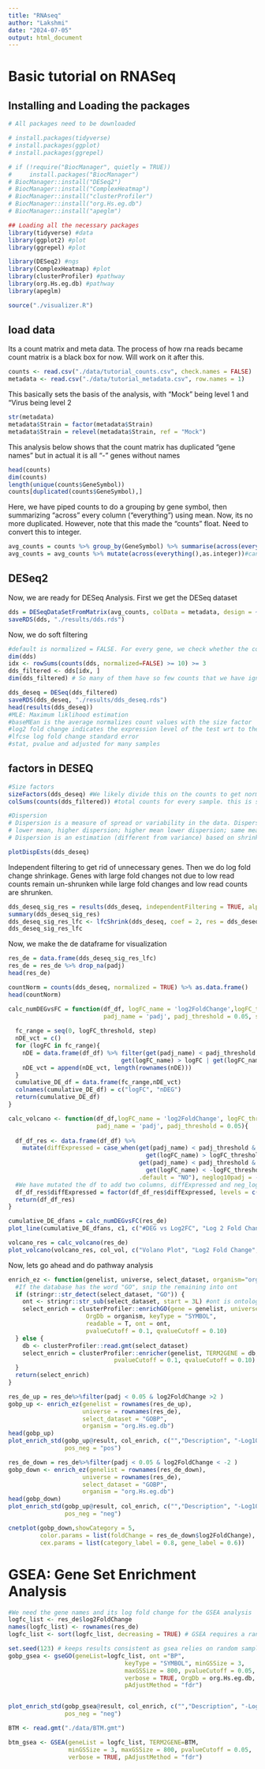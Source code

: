 ```yaml
---
title: "RNAseq"
author: "Lakshmi"
date: "2024-07-05"
output: html_document
---
```


# Basic tutorial on RNASeq

## Installing and Loading the packages
```r
# All packages need to be downloaded

# install.packages(tidyverse)
# install.packages(ggplot)
# install.packages(ggrepel)

# if (!require("BiocManager", quietly = TRUE))
#     install.packages("BiocManager")
# BiocManager::install("DESeq2")
# BiocManager::install("ComplexHeatmap")
# BiocManager::install("clusterProfiler")
# BiocManager::install("org.Hs.eg.db")
# BiocManager::install("apeglm")

## Loading all the necessary packages
library(tidyverse) #data
library(ggplot2) #plot
library(ggrepel) #plot

library(DESeq2) #ngs
library(ComplexHeatmap) #plot
library(clusterProfiler) #pathway
library(org.Hs.eg.db) #pathway
library(apeglm)

source("./visualizer.R")
```

## load data 
Its a count matrix and meta data. The process of how rna reads became count matrix is a black box for now. Will work on it after this. 
```r
counts <- read.csv("./data/tutorial_counts.csv", check.names = FALSE)
metadata <- read.csv("./data/tutorial_metadata.csv", row.names = 1)
```

This basically sets the basis of the analysis, with "Mock" being level 1 and "Virus being level 2
```r
str(metadata)
metadata$Strain = factor(metadata$Strain)
metadata$Strain = relevel(metadata$Strain, ref = "Mock")
```

This analysis below shows that the count matrix has duplicated "gene names" but in actual it is all "-" genes without names
```r
head(counts)
dim(counts)
length(unique(counts$GeneSymbol))
counts[duplicated(counts$GeneSymbol),]
```

Here, we have piped counts to do a grouping by gene symbol, then summarizing "across" every column ("everything") using mean. Now, its no more duplicated. However, note that this made the "counts" float. Need to convert this to integer. 
```r
avg_counts = counts %>% group_by(GeneSymbol) %>% summarise(across(everything(),mean))%>%column_to_rownames("GeneSymbol")
avg_counts = avg_counts %>% mutate(across(everything(),as.integer))#cant do as.integer(avg_counts) as its a tibble not a base data.frame. This also lets go of the gene symbol column (str), and now we have only 6 columns. 
```

## DESeq2

Now, we are ready for DESeq Analysis. First we get the DESeq dataset 
```r
dds = DESeqDataSetFromMatrix(avg_counts, colData = metadata, design = ~ Strain) #relationship between all the variables (~) with Strain 
saveRDS(dds, "./results/dds.rds")
```

Now, we do soft filtering
```r
#default is normalized = FALSE. For every gene, we check whether the counts in the strain is >= 10 for alteast >= 3 samples
dim(dds)
idx <- rowSums(counts(dds, normalized=FALSE) >= 10) >= 3
dds_filtered <- dds[idx, ]
dim(dds_filtered) # So many of them have so few counts that we have ignored them
```

```r
dds_deseq = DESeq(dds_filtered)
saveRDS(dds_deseq, "./results/dds_deseq.rds")
head(results(dds_deseq))
#MLE: Maximum liklihood estimation
#baseMEan is the average normalizes count values with the size factor 
#log2 fold change indicates the expression level of the test wrt to the control
#lfcse log fold change standard error 
#stat, pvalue and adjusted for many samples
```

## factors in DESEQ
```r
#Size factors
sizeFactors(dds_deseq) #We likely divide this on the counts to get normalized counts
colSums(counts(dds_filtered)) #total counts for every sample. this is sort of proportional to the size factors

#Dispersion
# Dispersion is a measure of spread or variability in the data. Dispersion of 0.01 means that there is 10% variation around the mean expected across biological replicates
# lower mean, higher dispersion; higher mean lower dispersion; same mean, depends on variance
# Dispersion is an estimation (different from variance) based on shrinkage. Increasing mean counts decreasing dispersion. Any different plot will be bad and not suitable for DESEQ

plotDispEsts(dds_deseq)
```

Independent filtering to get rid of unnecessary genes. Then we do log fold change shrinkage.
Genes with large fold changes not due to low read counts remain un-shrunken while large fold changes and low read counts are shrunken.

```r
dds_deseq_sig_res = results(dds_deseq, independentFiltering = TRUE, alpha = 0.05)
summary(dds_deseq_sig_res)
dds_deseq_sig_res_lfc <- lfcShrink(dds_deseq, coef = 2, res = dds_deseq_sig_res) #This doesn't change the baseMean, pvalue or the adjusted p value. Only the log fold change is reduced and the associated lfcse is changed. 
dds_deseq_sig_res_lfc
```

Now, we make the de dataframe for visualization
```r
res_de = data.frame(dds_deseq_sig_res_lfc)
res_de = res_de %>% drop_na(padj)
head(res_de)
```


```r
countNorm = counts(dds_deseq, normalized = TRUE) %>% as.data.frame()
head(countNorm)
```

```r
calc_numDEGvsFC = function(df_df, logFC_name = 'log2FoldChange',logFC_threshold = 2, 
                           padj_name = 'padj', padj_threshold = 0.05, step = 0.2){
  
  fc_range = seq(0, logFC_threshold, step)
  nDE_vct = c()
  for (logFC in fc_range){
    nDE = data.frame(df_df) %>% filter(get(padj_name) < padj_threshold, 
                                get(logFC_name) > logFC | get(logFC_name) < -logFC)
    nDE_vct = append(nDE_vct, length(rownames(nDE)))
  }
  cumulative_DE_df = data.frame(fc_range,nDE_vct)
  colnames(cumulative_DE_df) = c("logFC", "nDEG")
  return(cumulative_DE_df)
}

calc_volcano <- function(df_df,logFC_name = 'log2FoldChange', logFC_threshold = 2,
                         padj_name = 'padj', padj_threshold = 0.05){
  
  df_df_res <- data.frame(df_df) %>%
    mutate(diffExpressed = case_when(get(padj_name) < padj_threshold & 
                                       get(logFC_name) > logFC_threshold ~ "UP",
                                     get(padj_name) < padj_threshold & 
                                       get(logFC_name) < -logFC_threshold ~ "DOWN",
                                     .default = "NO"), neglog10padj = -log10(get(padj_name)))
  #We have mutated the df to add two columns, diffExpressed and neg_log10_padj
  df_df_res$diffExpressed = factor(df_df_res$diffExpressed, levels = c("UP", "DOWN", "NO"))
  return(df_df_res)
}

cumulative_DE_dfans = calc_numDEGvsFC(res_de)
plot_line(cumulative_DE_dfans, c1, c("#DEG vs Log2FC", "Log 2 Fold Change", "# Differentially expressed genes"), marker = TRUE)

volcano_res = calc_volcano(res_de)
plot_volcano(volcano_res, col_vol, c("Volano Plot", "Log2 Fold Change", "- Log10 p-adj", "Genes"))
```

Now, lets go ahead and do pathway analysis

```r
enrich_ez <- function(genelist, universe, select_dataset, organism="org.Hs.eg.db") {
  #If the database has the word "GO", snip the remaining into ont
  if (stringr::str_detect(select_dataset, "GO")) {
    ont <- stringr::str_sub(select_dataset, start = 3L) #ont is ontology
    select_enrich = clusterProfiler::enrichGO(gene = genelist, universe = universe,
                      OrgDb = organism, keyType = "SYMBOL",
                      readable = T, ont = ont,
                      pvalueCutoff = 0.1, qvalueCutoff = 0.10)
  } else {
    db <- clusterProfiler::read.gmt(select_dataset)
    select_enrich = clusterProfiler::enricher(genelist, TERM2GENE = db, universe = universe,
                              pvalueCutoff = 0.1, qvalueCutoff = 0.10)
  }
  return(select_enrich)
}

res_de_up = res_de%>%filter(padj < 0.05 & log2FoldChange >2 )
gobp_up <- enrich_ez(genelist = rownames(res_de_up),
                     universe = rownames(res_de),
                     select_dataset = "GOBP",
                     organism = "org.Hs.eg.db")
head(gobp_up)
plot_enrich_std(gobp_up@result, col_enrich, c("","Description", "-Log10 adj-p","Bar"),
                pos_neg = "pos")

res_de_down = res_de%>%filter(padj < 0.05 & log2FoldChange < -2 )
gobp_down <- enrich_ez(genelist = rownames(res_de_down),
                     universe = rownames(res_de),
                     select_dataset = "GOBP",
                     organism = "org.Hs.eg.db")
head(gobp_down)
plot_enrich_std(gobp_up@result, col_enrich, c("","Description", "-Log10 adj-p","Bar"),
                pos_neg = "neg")

cnetplot(gobp_down,showCategory = 5, 
         color.params = list(foldChange = res_de_down$log2FoldChange),
         cex.params = list(category_label = 0.8, gene_label = 0.6))

```

# GSEA: Gene Set Enrichment Analysis

```r
#We need the gene names and its log fold change for the GSEA analysis
logfc_list <- res_de$log2FoldChange
names(logfc_list) <- rownames(res_de)
logfc_list <- sort(logfc_list, decreasing = TRUE) # GSEA requires a rank in decreasing order

set.seed(123) # keeps results consistent as gsea relies on random sampling
gobp_gsea <- gseGO(geneList=logfc_list, ont ="BP",
                                 keyType = "SYMBOL", minGSSize = 3, 
                                 maxGSSize = 800, pvalueCutoff = 0.05, 
                                 verbose = TRUE, OrgDb = org.Hs.eg.db,
                                 pAdjustMethod = "fdr")


plot_enrich_std(gobp_gsea@result, col_enrich, c("","Description", "-Log10 adj-p","Bar"),
                pos_neg = "neg")

BTM <- read.gmt("./data/BTM.gmt")

btm_gsea <- GSEA(geneList = logfc_list, TERM2GENE=BTM,
                 minGSSize = 3, maxGSSize = 800, pvalueCutoff = 0.05,
                 verbose = TRUE, pAdjustMethod = "fdr")


```




